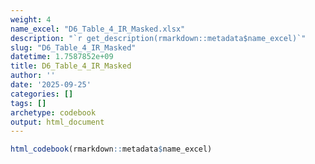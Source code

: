 ```yaml
---
weight: 4
name_excel: "D6_Table_4_IR_Masked.xlsx"
description: "`r get_description(rmarkdown::metadata$name_excel)`"
slug: "D6_Table_4_IR_Masked"
datetime: 1.7587852e+09
title: D6_Table_4_IR_Masked
author: ''
date: '2025-09-25'
categories: []
tags: []
archetype: codebook
output: html_document
---
```


```r
html_codebook(rmarkdown::metadata$name_excel)
```
